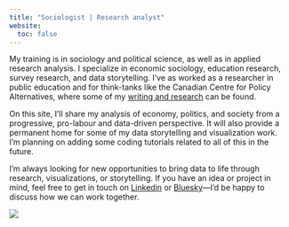 ```yaml
---
title: "Sociologist | Research analyst"
website:
  toc: false
---
```


:::::: grid
::: {#about-me-text .g-col-12 .g-col-md-6}
My training is in sociology and political science, as well as in applied research analysis. I specialize in economic sociology, education research, survey research, and data storytelling. I've as worked as a researcher in public education and for think-tanks like the Canadian Centre for Policy Alternatives, where some of my [writing and research](https://www.policyalternatives.ca/news-research/author/ryan-romard/) can be found.

On this site, I'll share my analysis of economy, politics, and society from a progressive, pro-labour and data-driven perspective. It will also provide a permanent home for some of my data storytelling and visualization work. I'm planning on adding some coding tutorials related to all of this in the future.

I’m always looking for new opportunities to bring data to life through research, visualizations, or storytelling. If you have an idea or project in mind, feel free to get in touch on [Linkedin](https://www.linkedin.com/in/ryanromard/) or [Bluesky](https://bsky.app/profile/rromard.bsky.social)—I’d be happy to discuss how we can work together.
:::

:::: {.g-col-12 .g-col-md-6}
::: {#datawrapper-vis-hkfal style="min-height:537px"}
```{=html}
<script type="text/javascript" defer src="https://datawrapper.dwcdn.net/hkfal/embed.js" charset="utf-8" data-target="#datawrapper-vis-hkfal"></script>
```

<noscript><img src="https://datawrapper.dwcdn.net/hkfal/full.png"/></noscript>
:::
::::
::::::
